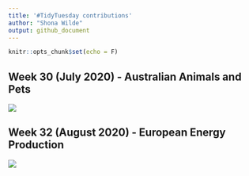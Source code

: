 ```yaml
---
title: '#TidyTuesday contributions'
author: "Shona Wilde"
output: github_document
---
```


```r
knitr::opts_chunk$set(echo = F)
```


## Week 30 (July 2020) - Australian Animals and Pets

<a href='scripts/tt_week30_animals.R' target='_blank'><img src="plots/tt_week30_animals.png" align="center"/></a>



## Week 32 (August 2020) - European Energy Production

<a href='scripts/tt_week30_energy_production.R' target='_blank'><img src="plots/tt_week32_energy.png" align="center"/></a>